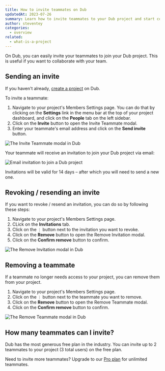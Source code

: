 ```yaml
---
title: How to invite teammates on Dub
updatedAt: 2023-07-26
summary: Learn how to invite teammates to your Dub project and start collaborating with your team.
author: steventey
categories:
  - overview
related:
  - what-is-a-project
---
```


On Dub, you can easily invite your teammates to join your Dub project. This is useful if you want to collaborate with your team.

## Sending an invite

If you haven't already, [create a project](what-is-a-project#how-to-create-a-project) on Dub.

To invite a teammate:

1. Navigate to your project's Members Settings page. You can do that by clicking on the **Settings** link in the menu bar at the top of your project dashboard, and click on the **People** tab on the left sidebar.
2. Click on the **Invite** button to open the Invite Teammate modal.
3. Enter your teammate's email address and click on the **Send invite** button.

<Image
  alt="The Invite Teammate modal in Dub"
  src="https://d2vwwcvoksz7ty.cloudfront.net/help/invite-teammate-modal.png"
  width={1127}
  height={730}
/>

Your teammate will receive an invitation to join your Dub project via email:

<Image
  alt="Email invitation to join a Dub project"
  src="https://d2vwwcvoksz7ty.cloudfront.net/help/project-invite-email.png"
  width={1072}
  height={752}
/>

<Note variant="info">
  Invitations will be valid for 14 days – after which you will need to send a
  new one.
</Note>

## Revoking / resending an invite

If you want to revoke / resend an invitation, you can do so by following these steps:

1. Navigate to your project's Members Settings page.
2. CLick on the **Invitations** tab.
3. Click on the `⋮` button next to the invitation you want to revoke.
4. Click on the **Remove** button to open the Remove Invitation modal.
5. Click on the **Confirm remove** button to confirm.

<Image
  alt="The Remove Invitation modal in Dub"
  src="https://d2vwwcvoksz7ty.cloudfront.net/help/remove-invite-modal.png"
  width={1465}
  height={855}
/>

## Removing a teammate

If a teammate no longer needs access to your project, you can remove them from your project.

1. Navigate to your project's Members Settings page.
2. Click on the `⋮` button next to the teammate you want to remove.
3. Click on the **Remove** button to open the Remove Teammate modal.
4. Click on the **Confirm remove** button to confirm.

<Image
  alt="The Remove Teammate modal in Dub"
  src="https://d2vwwcvoksz7ty.cloudfront.net/help/remove-teammate-modal.png"
  width={1322}
  height={901}
/>

## How many teammates can I invite?

Dub has the most generous free plan in the industry. You can invite up to 2 teammates to your project (3 total users) on the free plan.

Need to invite more teammates? Upgrade to our [Pro plan](/pricing) for unlimited teammates.